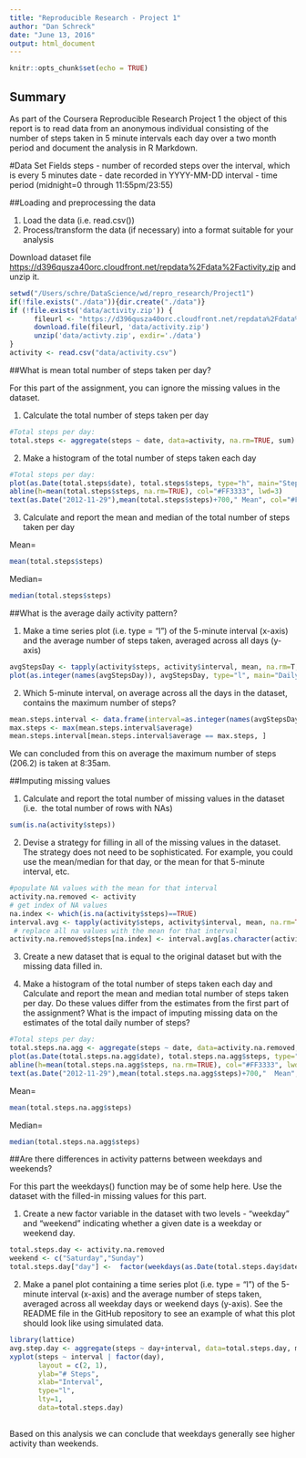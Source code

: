 ---
title: "Reproducible Research - Project 1"
author: "Dan Schreck"
date: "June 13, 2016"
output: html_document
---

```{r setup, include=FALSE}
knitr::opts_chunk$set(echo = TRUE)
```



## Summary

As part of the Coursera Reproducible Research Project 1 the object of this report
is to read data from an anonymous individual consisting of the number of steps 
taken in 5 minute intervals each day over a two month period and document the 
analysis in R Markdown.


#Data Set Fields
steps - number of recorded steps over the interval, which is every 5 minutes
date - date recorded in YYYY-MM-DD
interval - time period (midnight=0 through 11:55pm/23:55)



##Loading and preprocessing the data

1. Load the data (i.e. read.csv())
2. Process/transform the data (if necessary) into a format suitable for your analysis

Download dataset file <https://d396qusza40orc.cloudfront.net/repdata%2Fdata%2Factivity.zip> 
and unzip it.


```{r}
setwd("/Users/schre/DataScience/wd/repro_research/Project1")
if(!file.exists("./data")){dir.create("./data")}
if (!file.exists('data/activity.zip')) {
      fileurl <- "https://d396qusza40orc.cloudfront.net/repdata%2Fdata%2Factivity.zip"
      download.file(fileurl, 'data/activity.zip')
      unzip('data/activty.zip', exdir='./data')
}
activity <- read.csv("data/activity.csv")
```




##What is mean total number of steps taken per day?

For this part of the assignment, you can ignore the missing values in the dataset.

1. Calculate the total number of steps taken per day
```{r}
#Total steps per day:
total.steps <- aggregate(steps ~ date, data=activity, na.rm=TRUE, sum)
```

2. Make a histogram of the total number of steps taken each day
```{r}
#Total steps per day:
plot(as.Date(total.steps$date), total.steps$steps, type="h", main="Steps per Day", xlab="", ylab="# Steps per Day", col="#0033FF", lwd=5)
abline(h=mean(total.steps$steps, na.rm=TRUE), col="#FF3333", lwd=3)
text(as.Date("2012-11-29"),mean(total.steps$steps)+700," Mean", col="#FF3333")
```      

3. Calculate and report the mean and median of the total number of steps taken per day

Mean=
```{r}
mean(total.steps$steps)
``` 

Median=
```{r}
median(total.steps$steps)
``` 



##What is the average daily activity pattern?

1. Make a time series plot (i.e. type = "l") of the 5-minute interval (x-axis) and 
      the average number of steps taken, averaged across all days (y-axis)
```{r}
avgStepsDay <- tapply(activity$steps, activity$interval, mean, na.rm=T, simplify=T)
plot(as.integer(names(avgStepsDay)), avgStepsDay, type="l", main="Daily Activity Pattern\nAvg Steps per 5 mins", xlab="Time of Day\n 0=midnight to 2355 (11:55pm)", ylab="# Steps", col="#EE5511", lwd=2)
```     
      
2. Which 5-minute interval, on average across all the days in the dataset, contains 
      the maximum number of steps?
```{r}
mean.steps.interval <- data.frame(interval=as.integer(names(avgStepsDay)), average=avgStepsDay)
max.steps <- max(mean.steps.interval$average)
mean.steps.interval[mean.steps.interval$average == max.steps, ]
``` 

We can concluded from this on average the maximum number of steps (206.2) is taken
at 8:35am.



##Imputing missing values

1. Calculate and report the total number of missing values in the dataset (i.e. 
      the total number of rows with NAs)
```{r}
sum(is.na(activity$steps))
``` 

2. Devise a strategy for filling in all of the missing values in the dataset. 
      The strategy does not need to be sophisticated. For example, you could use 
      the mean/median for that day, or the mean for that 5-minute interval, etc.
```{r}      
#populate NA values with the mean for that interval
activity.na.removed <- activity
# get index of NA values
na.index <- which(is.na(activity$steps)==TRUE)  
interval.avg <- tapply(activity$steps, activity$interval, mean, na.rm=TRUE, simplify=T)
 # replace all na values with the mean for that interval
activity.na.removed$steps[na.index] <- interval.avg[as.character(activity$interval[na.index])]
``` 

3. Create a new dataset that is equal to the original dataset but with the missing 
      data filled in.
      
4. Make a histogram of the total number of steps taken each day and Calculate and 
      report the mean and median total number of steps taken per day. Do these values 
      differ from the estimates from the first part of the assignment? What is the 
      impact of imputing missing data on the estimates of the total daily number of steps?

```{r}
#Total steps per day:
total.steps.na.agg <- aggregate(steps ~ date, data=activity.na.removed, na.rm=TRUE, sum)
plot(as.Date(total.steps.na.agg$date), total.steps.na.agg$steps, type="h", main="Steps per Day\n(NA values replaced with average for that time period)", xlab="", ylab="# Steps per Day", col="#0033FF", lwd=5)
abline(h=mean(total.steps.na.agg$steps, na.rm=TRUE), col="#FF3333", lwd=3)
text(as.Date("2012-11-29"),mean(total.steps.na.agg$steps)+700,"  Mean", col="#FF3333")
```      


Mean=
```{r}
mean(total.steps.na.agg$steps)
``` 

Median=
```{r}
median(total.steps.na.agg$steps)
``` 




##Are there differences in activity patterns between weekdays and weekends?

For this part the weekdays() function may be of some help here. Use the dataset 
with the filled-in missing values for this part.

1. Create a new factor variable in the dataset with two levels - "weekday" and 
      "weekend" indicating whether a given date is a weekday or weekend day.
```{r}    
total.steps.day <- activity.na.removed
weekend <- c("Saturday","Sunday")
total.steps.day["day"] <-  factor(weekdays(as.Date(total.steps.day$date)) %in% weekend, levels=c(TRUE,FALSE), labels=c('weekend', 'weekday'))
``` 

2. Make a panel plot containing a time series plot (i.e. type = "l") of the 5-minute 
      interval (x-axis) and the average number of steps taken, averaged across all 
      weekday days or weekend days (y-axis). See the README file in the GitHub repository 
      to see an example of what this plot should look like using simulated data.
```{r}      
library(lattice)
avg.step.day <- aggregate(steps ~ day+interval, data=total.steps.day, mean)
xyplot(steps ~ interval | factor(day),
       layout = c(2, 1),
       ylab="# Steps",
       xlab="Interval",
       type="l",
       lty=1,
       data=total.steps.day)
      
``` 

Based on this analysis we can conclude that weekdays generally see higher activity than weekends.